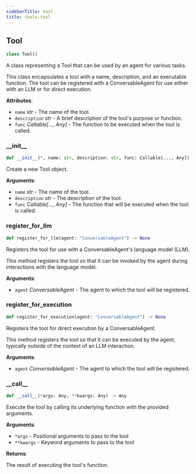 ```yaml
---
sidebarTitle: tool
title: tools.tool
---
```


## Tool

```python
class Tool()
```

A class representing a Tool that can be used by an agent for various tasks.

This class encapsulates a tool with a name, description, and an executable function.
The tool can be registered with a ConversableAgent for use either with an LLM or for direct execution.

**Attributes**:

- `name` _str_ - The name of the tool.
- `description` _str_ - A brief description of the tool's purpose or function.
- `func` _Callable[..., Any]_ - The function to be executed when the tool is called.

### \_\_init\_\_

```python
def __init__(*, name: str, description: str, func: Callable[..., Any]) -> None
```

Create a new Tool object.

**Arguments**:

- `name` _str_ - The name of the tool.
- `description` _str_ - The description of the tool.
- `func` _Callable[..., Any]_ - The function that will be executed when the tool is called.

### register\_for\_llm

```python
def register_for_llm(agent: "ConversableAgent") -> None
```

Registers the tool for use with a ConversableAgent's language model (LLM).

This method registers the tool so that it can be invoked by the agent during
interactions with the language model.

**Arguments**:

- `agent` _ConversableAgent_ - The agent to which the tool will be registered.

### register\_for\_execution

```python
def register_for_execution(agent: "ConversableAgent") -> None
```

Registers the tool for direct execution by a ConversableAgent.

This method registers the tool so that it can be executed by the agent,
typically outside of the context of an LLM interaction.

**Arguments**:

- `agent` _ConversableAgent_ - The agent to which the tool will be registered.

### \_\_call\_\_

```python
def __call__(*args: Any, **kwargs: Any) -> Any
```

Execute the tool by calling its underlying function with the provided arguments.

**Arguments**:

- `*args` - Positional arguments to pass to the tool
- `**kwargs` - Keyword arguments to pass to the tool
  

**Returns**:

  The result of executing the tool's function.


